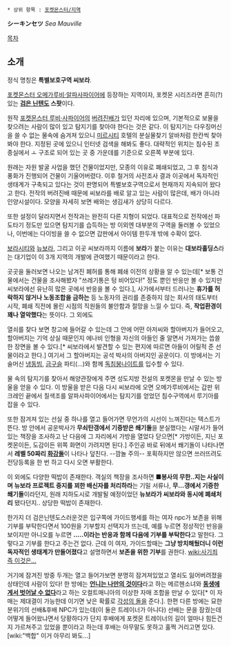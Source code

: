  * 상위 항목 : [[포켓몬스터/지역]]

'''シーキンセツ''' ''Sea Mauville''

[[목차]]

== 소개 ==
정식 명칭은 '''특별보호구역 씨보라'''.

[[포켓몬스터 오메가루비·알파사파이어]]에 등장하는 지역이자, 포켓몬 시리즈라면 흔히(?) 있는 '''[[검은 닌텐도]] 스팟'''이다.

원작 [[포켓몬스터 루비·사파이어]]의 [[버려진배]]가 있던 자리에 있으며, 기본적으로 보물을 찾으려는 사람이 많이 있고 탐지기를 찾아야 한다는 것은 같다. 이 탐지기는 다우징머신을 쓸 수 없는 물속에 숨겨져 있으니 [[미르시티]] 호텔의 분실물찾기 알바처럼 한칸씩 찾아봐야 한다. 지정된 곳에 있으니 인터넷 검색을 해봐도 좋다. 대략적인 위치는 침수된 조종실에서 ㅗ 구조로 되어 있는 곳 중 가운데를 기준으로 오른쪽 부분에 있다.

원래는 자원 발굴 사업을 했던 건물이었지만, 모종의 이유로 폐쇄되었고, 그 후 침식과 풍화가 진행되어 건물이 기울어버렸다. 이후 철거의 사전조사 결과 이곳에서 독자적인 생태계가 구축되고 있다는 것이 판명되어 특별보호구역으로서 현재까지 지속되어 왔다고 한다. 전작의 버려진배 때문에 씨보라를 배로 알고 있는 사람이 많은데, 배가 아니라 인양시설이다. 모양을 자세히 보면 배와는 생김새가 상당히 다르다.

또한 설정이 달라지면서 전작과는 완전히 다른 지형이 되었다. 대표적으로 전작에선 파도타기 정도만 있으면 탐지기를 습득하는 방 이외엔 대부분의 구역을 둘러볼 수 있었으나, 이번에는 다이빙을 쓸 수 없으면 갑판에서 아이템 한두개 밖에 수확이 없다.

[[보라시티]]와 [[뉴보라]], 그리고 이곳 씨보라까지 이름에 '''보라'''가 붙는 이유는 '''대보라홀딩스'''라는 대기업이 이 3개 지역의 개발에 관여했기 때문이라고 한다.

곳곳을 둘러보면 나오는 남겨진 폐허를 통해 폐쇄 이전의 상황을 알 수 있는데[* 보통 건물에서는 건물을 조사해봤자 "쓰레기통은 텅 비어있다!" 정도 뿐인 반응만 볼 수 있지만 씨보라에선 유난히 많은 곳에서 반응을 볼 수 있다.], 사가에서부터 드러나는 '''휴가를 허락하지 않거나 노동조합을 금하는''' 등 노동자의 권리를 존중하지 않는 회사의 태도부터 시작, 폐쇄 직전에 몰린 시점의 직원들의 불안함과 절망을 느낄 수 있다. 즉, '''작업환경이 꽤나 열악했다'''는 뜻이다. 그 외에도 

열쇠를 찾다 보면 창고에 들어갈 수 있는데 그 안에 어떤 아저씨와 할아버지가 들어오고, 할아버지는 기억 상실 때문인지 에나비 인형을 자신의 아들인 줄 알면서 가져가는 씁쓸한 장면을 볼 수 있다.[* 씨보라에서 발견할 수 있는 편지에 따르면 아들이 어릴적 준 선물이라고 한다.] 여기서 그 할아버지는 공석 박사의 아버지인 공운이다. 이 방에서는 기술머신 [[냉동빔]], [[금구슬]] 파티(...)와 함께 [[독침붕]]나이트를 입수할 수 있다.

물 속의 탐지기를 찾아서 해양관장에게 주면 성도지방 전설의 포켓몬을 만날 수 있는 방울을 얻을 수 있다. 이 방울을 받은 다음 다시 씨보라에 오면 오메가루비에서는 갑판 위 크레인 끝에서 칠색조를 알파사파이어에서는 탐지기를 얻었던 침수구역에서 루기아를 잡을 수 있다.

또한 잠겨져 있는 선실 중 하나를 열고 들어가면 무언가의 시선이 느껴진다는 텍스트가 뜬다. 방 안에서 공운박사가 '''무쇠탄갱에서 기증받은 쐐기돌'''을 분실했다는 시말서가 들어있는 책장을 조사하고 난 다음에 그 자리에서 가방을 열었다 닫으면[* 가방이든, 지닌 포켓몬이든, 도감이든 위쪽 화면이 가려지면 된다.] 주인공 바로 뒤에서 쐐기돌이 나타나면서 '''레벨 50짜리 [[화강돌]]'''이 나타나 덮친다. --깜놀 주의-- 포획하지만 않으면 쓰러뜨려도 전당등록을 한 번 하고 다시 오면 부활한다.

이 외에도 다양한 떡밥이 존재한다. 객실의 책장을 조사하면 '''■봉사의 무한..지는 사실이며 뉴보라 프로젝트 중지를 꾀한 배신자를 처리하라'''는 기밀 서류나, '''무...갱에서 기증한 쐐기돌'''이라던지, 원래 지하도시로 개발될 예정이었던 '''뉴보라가 씨보라와 동시에 폐쇄처리''' 됐다던지.. 상당한 떡밥이 존재한다. 

한가지 더 검은닌텐도스러운것은 입구쪽에 가이드행세를 하는 여자 npc가 보존을 위해 기부를 부탁한다면서 100원을 기부할지 선택지가 뜨는데, 예를 누르면 정상적인 반응을 보이지만 아니오를 누르면 '''.....이라는 반응과 함께 다음에 기부를 부탁한다'''고 말한다. 그렇다고 기부를 한다고 주는건 없다. 근데 이 여자, 가이드할때는 '''그냥 방치해뒀더니 이런 독자적인 생태계가 만들어졌다'''고 설명하면서 '''보존을 위한 기부'''를 권한다. [[wiki:사기죄 즉 이것은...]]

거기에 잠겨진 방중 두개는 열고 들어가보면 분명히 잠겨져있었고 열쇠도 잃어버려졌을 상태인데 사람이 있다! 한 방에는 '''[[얀데레|언니는 나만의 것이다]]'''라고 하는 메르헨소녀와 '''[[감금|동생에게서 벗어날 수 없다]]'''라고 하는 오컬트매니아의 이상한 자매 조합을 만날 수 있다[* 이 자매는 제대결이 가능한데 이기면 낮은 확률로 [[진화의 돌|각성의 돌]]을 준다.]. 한편 다른 방에는 묘한 분위기의 선배&후배 NPC가 있는데(이 둘은 트레이너가 아니다) 선배는 문을 잠궜는데 어떻게 들어왔냐면서 당황하다가 단지 후배에게 포켓몬 트레이너의 길이 얼마나 힘든건지 가르쳐주고 있었을 뿐이라고 하는데 후배는 아무말도 못하고 훌쩍 거리고면 있다. [wiki:"백합" 이거 아무리 봐도...]
